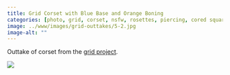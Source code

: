 ```yaml
---
title: Grid Corset with Blue Base and Orange Boning
categories: [photo, grid, corset, nsfw, rosettes, piercing, cored square knot]
image: ../www/images/grid-outtakes/5-2.jpg
image-alt: ""
---
```


Outtake of corset from the [grid project](/posts/2025-01-27_grid-project.html).

![](../www/images/grid-outtakes/5-2.jpg)


